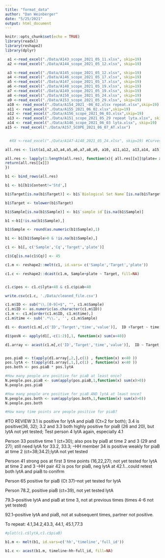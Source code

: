 ```yaml
---
title: "format_data"
author: "Dan Weinberger"
date: "5/25/2021"
output: html_document
---
```


```r
knitr::opts_chunk$set(echo = TRUE)
library(readxl)
library(reshape2)
library(dplyr)
```

```r

 a1 <-read_excel("./Data/A143_scope_2021_05_11.xlsx", skip=19)
 a2 <-read_excel("./Data/A144_scope_2021_05_12.xlsx", skip=19)

 a3 <-read_excel("./Data/A145_scope_2021_05_12.xlsx", skip=19)
 a4 <-read_excel("./Data/A146_scope_2021_05_17.xlsx", skip=19)
 a5 <-read_excel("./Data/A147_scope_2021_05_17.xlsx", skip=19)
 a6 <-read_excel("./Data/A148_scope_2021_05_19.xlsx", skip=19)
 a7 <-read_excel("./Data/A149_scope_2021_05_19.xlsx", skip=19)
 a8 <-read_excel("./Data/A150_scope_2021_05_24.xlsx", skip=19)
 a9 <-read_excel("./Data/A153_scope_2021_05_29.xlsx", skip=19) 
 a10 <- read_excel("./Data/A154_2021_-06_02.xlsx repeat.xlsx",skip=19)
 a11 <- read_excel("./Data/A155_2021_06_02.xlsx",skip=19)
 a12 <- read_excel("./Data/A156_scope_2021_06_03.xlsx",skip=19)
 a13 <- read_excel("./Data/A151_scope_2021_05_29 repeat lyta.xlsx", skip=19)
 a14 <- read_excel("./Data/A146_scope_2021_06_03 lyta.xlsx", skip=19) 
a15 <- read_excel("./Data/A157_SCOPE_2021_06_07_AT.xlsx") 

 
  #XX <-read_excel("./Data/A147-A148_2021_05_24.xlsx", skip=19) #Curves on this look funky

all.res <- list(a1,a2,a3,a4,a5,a6,a7,a8,a9, a10, a11,a12, a13,a14, a15)

all.res <- lapply(1:length(all.res), function(x){ all.res[[x]]$plate= x 
return(all.res[[x]])
}) 

b1 <- bind_rows(all.res)

b1 <- b1[b1$Content!='Std',]

b1$Target[is.na(b1$Target)] <- b1$`Biological Set Name`[is.na(b1$Target)]

b1$Target <- tolower(b1$Target)

b1$Sample[is.na(b1$Sample)] <- b1$`sample id`[is.na(b1$Sample)]

b1 <-b1[!is.na(b1$Sample),]

b1$Sample <- round(as.numeric(b1$Sample),1)

b1 <- b1[b1$Sample>0 & !is.na(b1$Sample),]

c1 <- b1[, c('Sample','Cq','Target','plate')]

c1$Cq[is.na(c1$Cq)] <- 45

c1.m <- reshape2::melt(c1, id.vars= c('Sample','Target','plate'))

c1.c <- reshape2::dcast(c1.m, Sample+plate ~ Target, fill=NA)


c1.c$pos <- c1.c$lyta<40 & c1.c$piab<40

write.csv(c1.c, './Data/cleaned_file.csv')

```


```r

c1.m$ID <- sub("\\.[0-9]+$", "", c1.m$Sample)
c1.m$ID <- as.numeric(as.character(c1.m$ID))
c1.m <- c1.m[order(c1.m$ID, c1.m$time),]
c1.m$time <- sub('.*\\.', '', c1.m$Sample)

d1 <- dcast(c1.m[,c('ID','Target','time','value')],  ID +Target ~ time, fun.aggregate = min, na.rm=T)

d1$posN <- apply(d1[,-c(1:2)],1, function(x) sum(x<40))

d1.array <- acast(c1.m[,c('ID','Target','time','value')],  ID ~ Target ~ time, fun.aggregate = min, na.rm=T)


pos.piaB <- t(apply(d1.array[,2,],c(1) , function(x) x<40 ))
pos.lytA <- t(apply(d1.array[,1,],c(1) , function(x) x<40 ))
pos.both <- pos.piaB * pos.lytA

#How many people are positive for piaB at least once?
N.people.pos.piaB <- sum(apply(pos.piaB,1,function(x) sum(x)>0))
N.people.pos.piaB

#How many people are positive for piaB AND lytA at least once?
N.people.pos.both <- sum(apply(pos.both,1,function(x) sum(x)>0))
N.people.pos.both

#How many time points are people positive for piaB?


```


#TO REVIEW
3.1 is positive for lytA and piaB (Ct=2 for both); 3.4 is positive(36, 32); 3.2 and 3.3 both highly positive for piaB (26 and 20), but lytA not yet tested;
Test person 4 lytA again, especially 4.1

Person 33 positive time 1 (ct=30); also pos by piaB at time 2 and 3 (29 and 27); still need lytA for 33.2, 33.3; 
--HH member 34 is positive weakly for piaB at time 2 (ct=38;34.2);lytA not yet tested 

Person 41 strong pos at first 3 time points (16,22,27); not yet tested for lytA at time 2 and 3
--HH pair 42 is pos for piaB, neg lytA at 42.1...could retest both lytA and piaB to conifrm

Person 65 positive for piaB (Ct 37)--not yet tested for lytA

Person 78.2, positive piaB (ct=39), not yet tested lytA

79.3--positive lytA and piaB at time 3, not at previous times (times 4-6 not yet tested)

92.1--positive lytA and piaB, not at subsequent times, partner not positive.

To repeat: 4.1,34.2,43.3, 44.1, 45.1,77.3






```r
#plot(c1.c$lytA,c1.c$piaB)


```


```r
b1.m <- melt(b1, id.vars=c('hh','timeline','full_id'))

b1.c <- acast(b1.m, timeline~hh~full_id, fill=NA)

```



